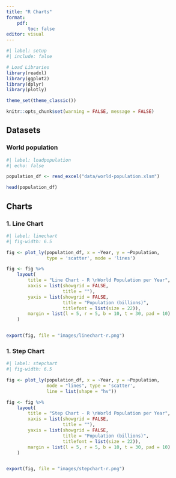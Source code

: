 ```yaml
---
title: "R Charts"
format: 
    pdf:
        toc: false
editor: visual
---
```


```r
#| label: setup
#| include: false

# Load Libraries
library(readxl)
library(ggplot2)
library(dplyr)
library(plotly)

theme_set(theme_classic())

knitr::opts_chunk$set(warning = FALSE, message = FALSE) 
```

## Datasets

### World population

```r
#| label: loadpopulation
#| echo: false

population_df <- read_excel("data/world-population.xlsm")

head(population_df)
```

## Charts

### 1. Line Chart

```r
#| label: linechart
#| fig-width: 6.5

fig <- plot_ly(population_df, x = ~Year, y = ~Population, 
               type = 'scatter', mode = 'lines')

fig <- fig %>% 
    layout(
        title = "Line Chart - R \nWorld Population per Year",
        xaxis = list(showgrid = FALSE, 
                     title = ""), 
        yaxis = list(showgrid = FALSE, 
                     title = "Population (billions)",
                     titlefont = list(size = 22)),
        margin = list(l = 5, r = 5, b = 10, t = 30, pad = 10)
    )


export(fig, file = "images/linechart-r.png")
```

### 1. Step Chart

```r
#| label: stepchart
#| fig-width: 6.5

fig <- plot_ly(population_df, x = ~Year, y = ~Population,
               mode = "lines", type = 'scatter',
               line = list(shape = "hv"))

fig <- fig %>% 
    layout(
        title = "Step Chart - R \nWorld Population per Year",
        xaxis = list(showgrid = FALSE, 
                     title = ""), 
        yaxis = list(showgrid = FALSE, 
                     title = "Population (billions)",
                     titlefont = list(size = 22)),
        margin = list(l = 5, r = 5, b = 10, t = 30, pad = 10)
    )


export(fig, file = "images/stepchart-r.png")
```
